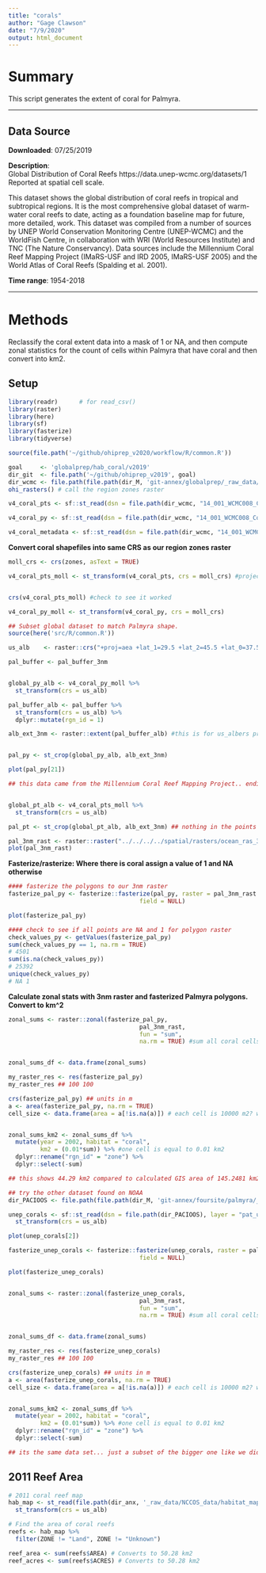 ```yaml
---
title: "corals"
author: "Gage Clawson"
date: "7/9/2020"
output: html_document
---
```


# Summary

This script generates the extent of coral for Palmyra.

***
## Data Source 

**Downloaded**: 07/25/2019

**Description**:  
Global Distribution of Coral Reefs
https://data.unep-wcmc.org/datasets/1
Reported at spatial cell scale. 

This dataset shows the global distribution of coral reefs in tropical and subtropical regions. It is the most comprehensive global dataset of warm-water coral reefs to date, acting as a foundation baseline map for future, more detailed, work. This dataset was compiled from a number of sources by UNEP World Conservation Monitoring Centre (UNEP-WCMC) and the WorldFish Centre, in collaboration with WRI (World Resources Institute) and TNC (The Nature Conservancy). Data sources include the Millennium Coral Reef Mapping Project (IMaRS-USF and IRD 2005, IMaRS-USF 2005) and the World Atlas of Coral Reefs (Spalding et al. 2001).

**Time range**: 1954-2018


***
# Methods
Reclassify the coral extent data into a mask of 1 or NA, and then compute zonal statistics for the count of cells within Palmyra that have coral and then convert into km2.


## Setup
``` r
library(readr)      # for read_csv()
library(raster)
library(here)
library(sf)
library(fasterize)
library(tidyverse)

source(file.path('~/github/ohiprep_v2020/workflow/R/common.R'))

goal     <- 'globalprep/hab_coral/v2019'
dir_git  <- file.path('~/github/ohiprep_v2019', goal)
dir_wcmc <- file.path(file.path(dir_M, 'git-annex/globalprep/_raw_data/wcmc_coral'))
ohi_rasters() # call the region zones raster
```

```r

v4_coral_pts <- sf::st_read(dsn = file.path(dir_wcmc, "14_001_WCMC008_CoralReefs2018_v4/01_Data"), layer = "WCMC008_CoralReef2018_Pt_v4")

v4_coral_py <- sf::st_read(dsn = file.path(dir_wcmc, "14_001_WCMC008_CoralReefs2018_v4/01_Data"), layer = "WCMC008_CoralReef2018_Py_v4")

v4_coral_metadata <- sf::st_read(dsn = file.path(dir_wcmc, "14_001_WCMC008_CoralReefs2018_v4/01_Data"), layer = "Metadata_CoralReefs")

```

**Convert coral shapefiles into same CRS as our region zones raster**
```r

moll_crs <- crs(zones, asText = TRUE)

v4_coral_pts_moll <- st_transform(v4_coral_pts, crs = moll_crs) #project points shapefile to match zones crs


crs(v4_coral_pts_moll) #check to see it worked

v4_coral_py_moll <- st_transform(v4_coral_py, crs = moll_crs)

## Subset global dataset to match Palmyra shape. 
source(here('src/R/common.R'))

us_alb    <- raster::crs("+proj=aea +lat_1=29.5 +lat_2=45.5 +lat_0=37.5 +lon_0=-96 +x_0=0 +y_0=0 +ellps=GRS80 +datum=NAD83 +units=m +no_defs") 

pal_buffer <- pal_buffer_3nm


global_py_alb <- v4_coral_py_moll %>%
  st_transform(crs = us_alb)

pal_buffer_alb <- pal_buffer %>% 
  st_transform(crs = us_alb) %>% 
  dplyr::mutate(rgn_id = 1)

alb_ext_3nm <- raster::extent(pal_buffer_alb) #this is for us_albers projection only


pal_py <- st_crop(global_py_alb, alb_ext_3nm)

plot(pal_py[21])

## this data came from the Millennium Coral Reef Mapping Project.. ending in 2002 according to the metadata: http://imars.marine.usf.edu/MC/


global_pt_alb <- v4_coral_pts_moll %>%
  st_transform(crs = us_alb)

pal_pt <- st_crop(global_pt_alb, alb_ext_3nm) ## nothing in the points data. Will only work with polygons then...

pal_3nm_rast <- raster::raster("../../../../spatial/rasters/ocean_ras_3nm.tif")
plot(pal_3nm_rast)


```

**Fasterize/rasterize: Where there is coral assign a value of 1 and NA otherwise**
```r
#### fasterize the polygons to our 3nm raster
fasterize_pal_py <- fasterize::fasterize(pal_py, raster = pal_3nm_rast , 
                                     field = NULL)

plot(fasterize_pal_py)

#### check to see if all points are NA and 1 for polygon raster
check_values_py <- getValues(fasterize_pal_py)
sum(check_values_py == 1, na.rm = TRUE)
# 4501
sum(is.na(check_values_py))
# 25392
unique(check_values_py)
# NA 1

```

**Calculate zonal stats with 3nm raster and fasterized Palmyra polygons. Convert to km^2**
```r
zonal_sums <- raster::zonal(fasterize_pal_py, 
                                     pal_3nm_rast,
                                     fun = "sum",
                                     na.rm = TRUE) #sum all coral cells for each ohi zone


zonal_sums_df <- data.frame(zonal_sums)

my_raster_res <- res(fasterize_pal_py)
my_raster_res ## 100 100

crs(fasterize_pal_py) ## units in m 
a <- area(fasterize_pal_py, na.rm = TRUE)
cell_size <- data.frame(area = a[!is.na(a)]) # each cell is 10000 m2? which means each cell is 0.01 km2  


zonal_sums_km2 <- zonal_sums_df %>%
  mutate(year = 2002, habitat = "coral",
         km2 = (0.01*sum)) %>% #one cell is equal to 0.01 km2
  dplyr::rename("rgn_id" = "zone") %>%
  dplyr::select(-sum)

## this shows 44.29 km2 compared to calculated GIS area of 145.2481 km2


```

```r
## try the other dataset found on NOAA
dir_PACIOOS <- file.path(file.path(dir_M, 'git-annex/foursite/palmyra/_raw_data/PACIOOS_data/pat_unepwcmc_all_coralreefs'))

unep_corals <- sf::st_read(dsn = file.path(dir_PACIOOS), layer = "pat_unepwcmc_all_coralreefs") %>%
  st_transform(crs = us_alb)

plot(unep_corals[2])

fasterize_unep_corals <- fasterize::fasterize(unep_corals, raster = pal_3nm_rast , 
                                     field = NULL)

plot(fasterize_unep_corals)


zonal_sums <- raster::zonal(fasterize_unep_corals, 
                                     pal_3nm_rast,
                                     fun = "sum",
                                     na.rm = TRUE) #sum all coral cells for each ohi zone


zonal_sums_df <- data.frame(zonal_sums)

my_raster_res <- res(fasterize_unep_corals)
my_raster_res ## 100 100

crs(fasterize_unep_corals) ## units in m 
a <- area(fasterize_unep_corals, na.rm = TRUE)
cell_size <- data.frame(area = a[!is.na(a)]) # each cell is 10000 m2? which means each cell is 0.01 km2  


zonal_sums_km2 <- zonal_sums_df %>%
  mutate(year = 2002, habitat = "coral",
         km2 = (0.01*sum)) %>% #one cell is equal to 0.01 km2
  dplyr::rename("rgn_id" = "zone") %>%
  dplyr::select(-sum)

## its the same data set... just a subset of the bigger one like we did above. 
```

## 2011 Reef Area

```r
# 2011 coral reef map 
hab_map <- st_read(file.path(dir_anx, '_raw_data/NCCOS_data/habitat_map'), layer = "Palmyra_Habitat_Map_Final") %>% 
  st_transform(crs = us_alb)

# Find the area of coral reefs
reefs <- hab_map %>% 
  filter(ZONE != "Land", ZONE != "Unknown")

reef_area <- sum(reefs$AREA) # Converts to 50.28 km2
reef_acres <- sum(reefs$ACRES) # Converts to 50.28 km2
```
